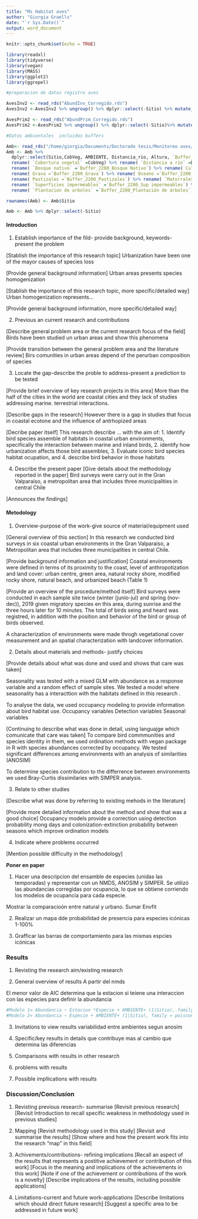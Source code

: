 ```yaml
---
title: "Ms Habitat aves"
author: "Giorgia Graells"
date: "`r Sys.Date()`"
output: word_document
---
```


```r
knitr::opts_chunk$set(echo = TRUE)

library(readxl)
library(tidyverse)
library(vegan)
library(MASS)
library(ggplot2)
library(ggrepel)

```

```r
#preparacion de datos registro aves

AvesInv2 <- read_rds("AbundInv_Corregido.rds") 
AvesInv2 <-AvesInv2 %>% ungroup() %>% dplyr::select(-Sitio) %>% mutate_all(~replace(., is.na(.), 0)) %>% sqrt()

AvesPrim2 <- read_rds("AbundPrim_Corregido.rds")
AvesPrim2 <-AvesPrim2 %>% ungroup() %>% dplyr::select(-Sitio)%>% mutate_all(~replace(., is.na(.), 0)) %>% sqrt()

#Datos ambientales  incluidos buffers

Amb<- read_rds("/home/giorgia/Documents/Doctorado tesis/Monitoreo aves/MonitoreoVisualGit/Occdata_occu.rds")
Amb <- Amb %>% 
  dplyr::select(Sitio,CobVeg, AMBIENTE, Distancia_rio, Altura, `Buffer_2200_Bosque Nativo`, `Buffer_2200_Cultivos`, `Buffer_2200_Grava`, `Buffer_2200_Oceano`, `Buffer_2200_Pastizales`, `Buffer_2200_Matorrales`, `Buffer_2200_Sup impermeables`, `Buffer_2200_Suelo arenoso`, `Buffer_2200_Plantación de árboles`) %>% 
  rename( `Cobertura vegetal` =CobVeg) %>% rename( `Distancia a río` =Distancia_rio) %>% 
  rename( `Bosque nativo` =`Buffer_2200_Bosque Nativo`) %>% rename( Cultivos =`Buffer_2200_Cultivos`) %>% 
  rename( Grava =`Buffer_2200_Grava`) %>% rename( Oceano =`Buffer_2200_Oceano`) %>% 
  rename( Pastizales =`Buffer_2200_Pastizales`) %>% rename( `Matorrales` =`Buffer_2200_Matorrales`) %>% 
  rename( `Superficies impermeables` =`Buffer_2200_Sup impermeables`) %>% rename( `Suelo arenoso` =`Buffer_2200_Suelo arenoso`) %>% 
  rename( `Plantacion de arboles` =`Buffer_2200_Plantación de árboles`)

rownames(Amb) <- Amb$Sitio

Amb <- Amb %>% dplyr::select(-Sitio)
```




#### Introduction

1. Establish importance of the fild- provide background, keywords- present the problem

[Stablish the importance of this research topic]
Urbanization have been one of the mayor causes of species loss

[Provide general background information]
Urban areas presents species homogenization  

[Stablish the importance of this research topic, more specific/detailed way]
Urban homogenization represents...

[Provide general background information, more specific/detailed way]

2. Previous an current research and contributions

[Describe general problem area or the current research focus of the field]
Birds have been studied un urban areas and show this phenomena

[Provide transition between the general problem area and the literature review]
Birs comunities in urban areas depend of the perurban composition of species

3. Locate the gap-describe the proble to address-present a prediction to be tested

[Provide brief overview of key research projects in this area]
More than the half of the cities in the world are coastal cities and they lack of studies addressing marine. terrestrial interactions.

[Describe gaps in the research]
However there is a gap in studies that focus in coastal ecotone and the influence of antrhopized areas

[Decribe paper itself]
This research describe ...
with the aim of: 1. Identify bird species assemble of habitats in coastal urban environments, specifically the interaction between marine and inland birds, 2. identify how urbanization affects those bird assembles, 3. Evaluate iconic bird species habitat ocupation, and 4. describe bird behavior in those habitats


4. Describe the present paper
[Give details about the methodology reported in the paper]
Bird surveys were carry out in the Gran Valparaíso, a metropolitan area that includes three municipalities in central Chile

[Announces the findings]





#### Metodology

1. Overview-purpose of the work-give source of material/equipment used

[General overview of this section]
In this research we conducted bird surveys in six coastal urban environments in the Gran Valparaíso, a Metropolitan area that includes three municipalities in central Chile.

[Provide background information and justification]
Coastal environments were defined in terms of its proximity to the coast, level of anthropotization and land cover: urban centre, green area, natural rocky shore, modified rocky shore, natural beach, and urbanized beach (Table 1)


[Provide an overview of the procedure/method itself]
Bird surveys were conducted in each sample site twice (winter (junio-jul) and spring (nov-dec)), 2019 given migratory species en this area, during sunrise and the three hours later for 10 minutes. 
The total of birds seing and heard was registred, in addition with the position and behavior of the bird or group of birds observed.

A characterization of environments were made throgh vegetational cover measurement and an spatial characterization with landcover information.

2. Details about materials and methods- justify choices

[Provide details about what was done and used and shows that care was taken]

Seasonality was tested with a mixed GLM with abundance as a response variable and a random effect of sample sites. We tested a model where seasonality has a interacttion with the habitats defined in this research .

To analyse the data, we used occupancy modeling to provide information about bird habitat use.
Occupancy variables
Detection variables
Seasonal variables


[Continuing to describe what was done in detail, using languajge which comunicate that care was taken]
To compare bird commmunities and species identity in them, we used ordination methods with vegan package in R with species abundances corrected by occupancy.
We tested significant differences among environments with an analysis of similarities (ANOSIM) 

To determine species contribution to the differrence between environments we used Bray-Curtis dissimilaries with SIMPER analysis.


3. Relate to other studies

[Describe what was done by referring to existing mehods in the literature]

[Provide more detailed information about the method and show that was a good choice]
Occupancy models provide a correction using detection probability mong days and colonization-extinction probability between seasons which improve ordination models

4. Indicate where problems occurred

[Mention possible difficulty in the methodology]






**Poner en paper**

1. Hacer una descripcion del ensamble de especies (unidas las temporadas) y representar con un NMDS, ANOSIM y SIMPER.
Se utilizó las abundancias corregidas por ocupancia, lo que se obtiene corriendo los modelos de ocupancia para cada especie.





Mostrar la comparacioón entre natural y urbano.
Sumar Envfit

2. Realizar un mapa dde probabilidad de presencia para especies icónicas 1-100%

3. Grafficar las barras de comportamiento para las mismas espcies icónicas




### Results

1. Revisting the research aim/existing research

2. General overview of results
A partir del nmds

El menor valor de AIC determina que la estacion si teiene una interaccion con las especies para definir la abundancia

```r
#Modelo 1= Abundancia ~ Estacion *Especie + AMBIENTE+ (1|Sitio), family = poisson, data =Aves ) #AIC 17716.1
#Modelo 2= Abundancia ~ Especie + AMBIENTE+ (1|Sitio), family = poisson, data =Aves )           #AIC 18241.0


```


3. Invitations to view results
variabilidad entre ambientes segun anosim

4. Specific/key results in details
que contribuye mas al cambio
que determina las diferencias

5. Comparisons with results in other research

6. problems with results

7. Possible impllications with results






### Discussion/Conclusion

1. Revisting previous research- summarise
[Revisit previous research]
[Revisit Introduction to recall specific weakness in methodology used in previous studies]

2. Mapping 
[Revisit methodology used in this study]
[Revisit and summarise the results]
[Show where and how the present work fits into the research "map" in this field]

3. Achivements/contributions- refining implications
[Recall an aspect of the results that represents a postitive achievement or contribution of this work]
[Focus in the meaning and implications of the achievements in this work]
[Note if one of the achievement or contributions of the work is a novelty]
[Describe implications of the results, including possible applications]

4. Limitations-current and future work-applications
[Describe limitations which should direct future research]
[Suggest a specific area to be addressed in future work]


